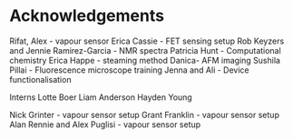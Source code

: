 # Acknowledgements {.unnumbered}


Rifat, Alex - vapour sensor
Erica Cassie - FET sensing setup
Rob Keyzers and Jennie Ramirez-Garcia - NMR spectra
Patricia Hunt - Computational chemistry
Erica Happe - steaming method
Danica- AFM imaging
Sushila Pillai - Fluorescence microscope training
Jenna and Ali - Device functionalisation

Interns
Lotte Boer
Liam Anderson
Hayden Young

Nick Grinter - vapour sensor setup
Grant Franklin - vapour sensor setup
Alan Rennie and Alex Puglisi - vapour sensor setup